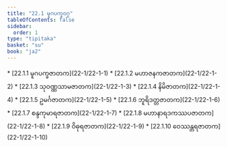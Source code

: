 ```yaml
---
title: "22.1 မူဂပက္ခဝဂ္ဂ"
tableOfContents: false
sidebar:
  order: 1
type: "tipitaka"
basket: "su"
book: "ja2"
---
```



<DynamicBreadcrumb />



<TableOfContents book="ja2" section="22.1">
* [22.1.1 မူဂပက္ခဇာတက](22-1/22-1-1)
* [22.1.2 မဟာဇနကဇာတက](22-1/22-1-2)
* [22.1.3 သုဝဏ္ဏသာမဇာတက](22-1/22-1-3)
* [22.1.4 နိမိဇာတက](22-1/22-1-4)
* [22.1.5 ဥမင်္ဂဇာတက](22-1/22-1-5)
* [22.1.6 ဘူရိဒတ္တဇာတက](22-1/22-1-6)
* [22.1.7 စန္ဒကုမာရဇာတက](22-1/22-1-7)
* [22.1.8 မဟာနာရဒကဿပဇာတက](22-1/22-1-8)
* [22.1.9 ဝိဓုရဇာတက](22-1/22-1-9)
* [22.1.10 ဝေဿန္တရဇာတက](22-1/22-1-10)
</TableOfContents>
